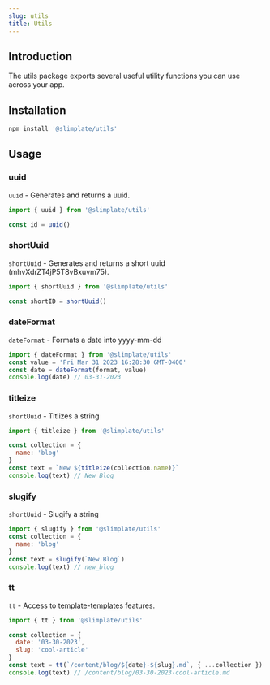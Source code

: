 ```yaml
---
slug: utils
title: Utils
---
```


## Introduction
The utils package exports several useful utility functions you can use across your app.

## Installation

```sh
npm install '@slimplate/utils'
```

## Usage

### uuid
`uuid` - Generates and returns a uuid.

```jsx
import { uuid } from '@slimplate/utils'

const id = uuid()
```

### shortUuid
`shortUuid` - Generates and returns a short uuid (mhvXdrZT4jP5T8vBxuvm75).

```jsx
import { shortUuid } from '@slimplate/utils'

const shortID = shortUuid()
```

### dateFormat
`dateFormat` - Formats a date into yyyy-mm-dd

```jsx
import { dateFormat } from '@slimplate/utils'
const value = 'Fri Mar 31 2023 16:28:30 GMT-0400'
const date = dateFormat(format, value)
console.log(date) // 03-31-2023
```

### titleize
`shortUuid` - Titlizes a string

```jsx
import { titleize } from '@slimplate/utils'

const collection = {
  name: 'blog'
}
const text = `New ${titleize(collection.name)}`
console.log(text) // New Blog
```

### slugify
`shortUuid` - Slugify a string

```jsx
import { slugify } from '@slimplate/utils'
const collection = {
  name: 'blog'
}
const text = slugify(`New Blog`)
console.log(text) // new_blog
```

### tt
`tt` - Access to [template-templates](https://github.com/konsumer/template-templates) features.

```jsx
import { tt } from '@slimplate/utils'

const collection = {
  date: '03-30-2023',
  slug: 'cool-article'
}
const text = tt(`/content/blog/${date}-${slug}.md`, { ...collection })
console.log(text) // /content/blog/03-30-2023-cool-article.md 
```